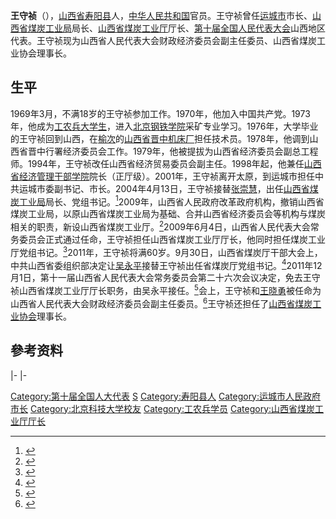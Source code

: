 {{Infobox_Politician
| name = 王守祯
| image name =
| width =
| now = 
| period =
| Sex =男 
| Native place =
| place of birth =[[山西省|山西省]][[寿阳县|寿阳县]]
| date of birth = {{birth year and age|1951|11}}
|逝世日期 = 
|逝世地點 = 
|別名     = 
| nationality ={{PRC}}
| spouse =
| relatives =
| party ={{CPC|19px}} 
| educate =
| past =
}}
'''王守祯'''（{{bd|1951年|11月}}），[[山西省|山西省]][[寿阳县|寿阳县]]人，[[中华人民共和国|中华人民共和国]]官员。王守祯曾任[[运城市|运城市]]市长、[[山西省煤炭工业局|山西省煤炭工业局]]局长、[[山西省煤炭工业厅|山西省煤炭工业厅]]厅长、[[第十届全国人民代表大会|第十届全国人民代表大会]]山西地区代表。王守祯现为山西省人民代表大会财政经济委员会副主任委员、山西省煤炭工业协会理事长。

== 生平 ==
1969年3月，不满18岁的王守祯参加工作。1970年，他加入中国共产党。1973年，他成为[[工农兵大学生|工农兵大学生]]，进入[[北京钢铁学院|北京钢铁学院]]采矿专业学习。1976年，大学毕业的王守祯回到山西，在[[榆次|榆次]]的[[山西省晋中机床厂|山西省晋中机床厂]]担任技术员。1978年，他调到山西省晋中行署经济委员会工作。1979年，他被提拔为山西省经济委员会副总工程师。1994年，王守祯改任山西省经济贸易委员会副主任。1998年起，他兼任[[山西省经济管理干部学院|山西省经济管理干部学院]]院长（正厅级）。2001年，王守祯离开太原，到运城市担任中共运城市委副书记、市长。2004年4月13日，王守祯接替[[张崇慧|张崇慧]]，出任[[山西省煤炭工业局|山西省煤炭工业局]]局长、党组书记。<ref>{{cite news|title=山西煤业全面重组背后的话语权冲动|url=http://finance.sina.com.cn/b/20040612/1552811095.shtml|accessdate=2014-12-21|newspaper=21世纪经济报道|date=2004-06-12|archive-date=2014-12-21|archive-url=https://web.archive.org/web/20141221174218/http://finance.sina.com.cn/b/20040612/1552811095.shtml|dead-url=no}}</ref>2009年，山西省人民政府改革政府机构，撤销山西省煤炭工业局，以原山西省煤炭工业局为基础、合并山西省经济委员会等机构与煤炭相关的职责，新设山西省煤炭工业厅。<ref>{{cite news|title=山西省政府机构改革方案公布 组建煤炭工业厅|url=http://politics.people.com.cn/GB/14562/8843182.html|accessdate=2014-12-21|newspaper=山西日报|date=2009-02-20|archive-date=2016-03-04|archive-url=https://web.archive.org/web/20160304081315/http://politics.people.com.cn/GB/14562/8843182.html|dead-url=no}}</ref>2009年6月4日，山西省人民代表大会常务委员会正式通过任命，王守祯担任山西省煤炭工业厅厅长，他同时担任煤炭工业厅党组书记。<ref>{{cite news|title=王守祯就任山西省煤炭工业厅厅长|url=http://www.coalchina.org.cn/detail/09/06/08/00000013/content.html|accessdate=2014-12-21|newspaper=山西青年报|date=2009-06-08|archive-url=https://web.archive.org/web/20141221181018/http://www.coalchina.org.cn/detail/09/06/08/00000013/content.html|archive-date=2014-12-21|dead-url=yes}}</ref>2011年，王守祯将满60岁。9月30日，山西省煤炭厅干部大会上，中共山西省委组织部决定让[[吴永平|吴永平]]接替王守祯出任省煤炭厅党组书记。<ref>{{cite news|title=省煤炭厅召开干部大会　宣布省委关于省煤炭厅党组主要领导任免的决定|url=http://www.shanxigov.cn/n16/n37321/n37681/n37906/n39016/15553116.html|accessdate=2014-12-21|newspaper=山西省人民政府|date=2011-11-03|deadurl=yes|archiveurl=https://web.archive.org/web/20141221173027/http://www.shanxigov.cn/n16/n37321/n37681/n37906/n39016/15553116.html|archivedate=2014-12-21}}</ref>2011年12月1日，第十一届山西省人民代表大会常务委员会第二十六次会议决定，免去王守祯山西省煤炭工业厅厅长职务，由吴永平接任。<ref>{{cite news|title=孙跃进任山西省商务厅厅长 吴永平任山西省煤炭工业厅厅长|url=http://roll.sohu.com/20111201/n327548037.shtml|accessdate=2014-12-21|newspaper=黄河新闻网|date=2011-12-01|archive-date=2014-12-21|archive-url=https://web.archive.org/web/20141221175327/http://roll.sohu.com/20111201/n327548037.shtml|dead-url=no}}</ref>会上，王守祯和[[王晓勇|王晓勇]]被任命为山西省人民代表大会财政经济委员会副主任委员。<ref>{{cite news|title=省十一届人大六次会议明年1月11日在并召开|url=http://news.163.com/11/1202/03/7K864NSU00014AED.html|accessdate=2014-12-21|newspaper=山西晚报|date=2011-12-02|archive-url=https://web.archive.org/web/20141221164233/http://news.163.com/11/1202/03/7K864NSU00014AED.html|archive-date=2014-12-21|dead-url=yes}}</ref>王守祯还担任了[[山西省煤炭工业协会|山西省煤炭工业协会]]理事长。

==參考资料==
{{reflist}}

{{start box}}
{{s-gov|prc}}
{{s-before|[[张少农|张少农]]}}
{{s-title|[[运城市|运城市]]人民政府市长|2001年3月 - 2004年4月}}
{{s-after|[[胡苏平|胡苏平]]}}
|-
{{s-before|[[张崇慧|张崇慧]]}}
{{s-title|[[山西省|山西省]][[山西省煤炭工业局|煤炭工业局]]局长|2004年4月13日 - 2009年}}
{{s-none|机构撤销}}
|-
{{s-none|新设}}
{{s-title|[[山西省|山西省]][[山西省煤炭工业厅|煤炭工业厅]]厅长|2009年6月4日 - 2011年12月1日}}
{{s-after|[[吴永平|吴永平]]}}
{{end box}}

{{运城市市长}}
{{DEFAULTSORT:W}}
[[Category:第十届全国人大代表|Category:第十届全国人大代表]]
[[Category:王姓|S]]
[[Category:寿阳县人|Category:寿阳县人]]
[[Category:运城市人民政府市长|Category:运城市人民政府市长]]
[[Category:北京科技大学校友|Category:北京科技大学校友]]
[[Category:工农兵学员|Category:工农兵学员]]
[[Category:山西省煤炭工业厅厅长|Category:山西省煤炭工业厅厅长]]